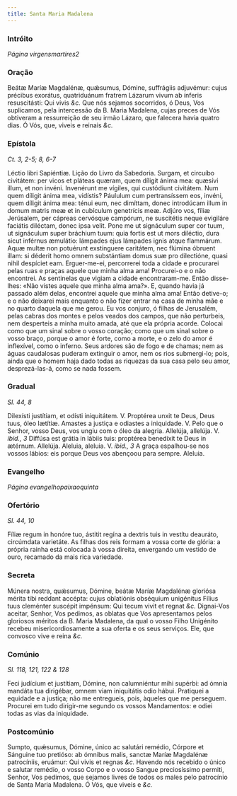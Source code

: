 ```yaml
---
title: Santa Maria Madalena
---
```


### Intróito

_Página virgensmartires2_

### Oração

<div class="grid grid-cols-2 gap-5">
  <span class="text-justify">
    Beátæ Maríæ Magdalénæ, quǽsumus, Dómine, suffrágiis adjuvémur: cujus
    précibus exorátus, quatriduánum fratrem Lázarum vivum ab ínferis
    resuscitásti: Qui vivis <em>&c.</em>
  </span>
  <span class="text-justify">
    Que nós sejamos socorridos, ó Deus, Vos suplicamos, pela intercessão da B.
    Maria Madalena, cujas preces de Vós obtiveram a ressurreição de seu irmão
    Lázaro, que falecera havia quatro dias. Ó Vós, que, viveis e reinais
    <em>&c.</em>
  </span>
</div>

### Epístola

_Ct. 3, 2-5; 8, 6-7_

<div class="grid grid-cols-2 gap-5">
  <span class="text-justify">Léctio libri Sapiéntiæ.</span>
  <span class="text-justify">Lição do Livro da Sabedoria.</span>
  <span class="text-justify">
    Surgam, et circuíbo civitátem: per vicos et pláteas quæram, quem díligit
    ánima mea: quæsívi illum, et non invéni. Invenérunt me vígiles, qui
    custódiunt civitátem. Num quem díligit ánima mea, vidístis? Páululum cum
    pertransíssem eos, invéni, quem díligit ánima mea: ténui eum, nec dimíttam,
    donec introdúcam illum in domum matris meæ et in cubículum genetrícis meæ.
    Adjúro vos, fíliæ Jerúsalem, per cápreas cervósque campórum, ne suscitétis
    neque evigiláre faciátis diléctam, donec ipsa velit. Pone me ut signáculum
    super cor tuum, ut signáculum super bráchium tuum: quia fortis est ut mors
    diléctio, dura sicut inférnus æmulátio: lámpades ejus lámpades ignis atque
    flammárum. Aquæ multæ non potuérunt exstínguere caritátem, nec flúmina
    óbruent illam: si déderit homo omnem substántiam domus suæ pro dilectióne,
    quasi nihil despíciet eam.
  </span>
  <span class="text-justify">
    Erguer-me-ei, percorrerei toda a cidade e procurarei pelas ruas e praças
    aquele que minha alma ama! Procurei-o e o não encontrei. As sentinelas que
    vigiam a cidade encontraram-me. Então disse-lhes: «Não vistes aquele que
    minha alma ama?». E, quando havia já passado além delas, encontrei aquele
    que minha alma ama! Então detive-o; e o não deixarei mais enquanto o não
    fizer entrar na casa de minha mãe e no quarto daquela que me gerou. Eu vos
    conjuro, ó filhas de Jerusalém, pelas cabras dos montes e pelos veados dos
    campos, que não perturbeis, nem desperteis a minha muito amada, até que ela
    própria acorde. Colocai como que um sinal sobre o vosso coração; como que um
    sinal sobre o vosso braço, porque o amor é forte, como a morte, e o zelo do
    amor é inflexível, como o inferno. Seus ardores são de fogo e de chamas; nem
    as águas caudalosas puderam extinguir o amor, nem os rios submergi-lo; pois,
    ainda que o homem haja dado todas as riquezas da sua casa pelo seu amor,
    desprezá-las-á, como se nada fossem.
  </span>
</div>

### Gradual

_Sl. 44, 8_

<div class="grid grid-cols-2 gap-5">
  <span class="text-justify">
    Dilexísti justítiam, et odísti iniquitátem. V. Proptérea unxit te Deus, Deus
    tuus, óleo lætítiæ.
  </span>
  <span class="text-justify">
    Amastes a justiça e odiastes a iniquidade. V. Pelo que o Senhor, vosso Deus,
    vos ungiu com o óleo da alegria.
  </span>
  <span class="text-justify">
    Allelúja, allelúja. V. <em>ibid., 3</em> Diffúsa est grátia in lábiis tuis:
    proptérea benedíxit te Deus in ætérnum. Allelúja.
  </span>
  <span class="text-justify">
    Aleluia, aleluia. V. <em>ibid., 3</em> A graça espalhou-se nos vossos
    lábios: eis porque Deus vos abençoou para sempre. Aleluia.
  </span>
</div>

### Evangelho

_Página evangelhopaixaoquinta_

### Ofertório

_Sl. 44, 10_

<div class="grid grid-cols-2 gap-5">
  <span class="text-justify">
    Fíliæ regum in honóre tuo, ástitit regína a dextris tuis in vestítu
    deauráto, circúmdata varietáte.
  </span>
  <span class="text-justify">
    As filhas dos reis formam a vossa corte de glória: a própria rainha está
    colocada à vossa direita, envergando um vestido de ouro, recamado da mais
    rica variedade.
  </span>
</div>

### Secreta

<div class="grid grid-cols-2 gap-5">
  <span class="text-justify">
    Múnera nostra, quǽsumus, Dómine, beátæ Maríæ Magdalénæ gloriósa mérita tibi
    reddant accépta: cujus oblatiónis obséquium unigénitus Fílius tuus cleménter
    suscépit impénsum: Qui tecum vivit et regnat <em>&c.</em>
  </span>
  <span class="text-justify">
    Dignai-Vos aceitar, Senhor, Vos pedimos, as oblatas que Vos apresentamos
    pelos gloriosos méritos da B. Maria Madalena, da qual o vosso Filho
    Unigénito recebeu misericordiosamente a sua oferta e os seus serviços. Ele,
    que convosco vive e reina <em>&c.</em>
  </span>
</div>

### Comúnio

_Sl. 118, 121, 122 & 128_

<div class="grid grid-cols-2 gap-5">
  <span class="text-justify">
    Feci judícium et justítiam, Dómine, non calumniéntur mihi supérbi: ad ómnia
    mandáta tua dirigébar, omnem viam iniquitátis odio hábui.
  </span>
  <span class="text-justify">
    Pratiquei a equidade e a justiça; não me entregueis, pois, àqueles que me
    perseguem. Procurei em tudo dirigir-me segundo os vossos Mandamentos: e
    odiei todas as vias da iniquidade.
  </span>
</div>

### Postcomúnio

<div class="grid grid-cols-2 gap-5">
  <span class="text-justify">
    Sumpto, quǽsumus, Dómine, único ac salutári remédio, Córpore et Sánguine tuo
    pretióso: ab ómnibus malis, sanctæ Maríæ Magdalénæ patrocíniis, eruámur: Qui
    vivis et regnas <em>&c.</em>
  </span>
  <span class="text-justify">
    Havendo nós recebido o único e salutar remédio, o vosso Corpo e o vosso
    Sangue preciosíssimo permiti, Senhor, Vos pedimos, que sejamos livres de
    todos os males pelo patrocínio de Santa Maria Madalena. Ó Vós, que viveis e
    <em>&c.</em>
  </span>
</div>
